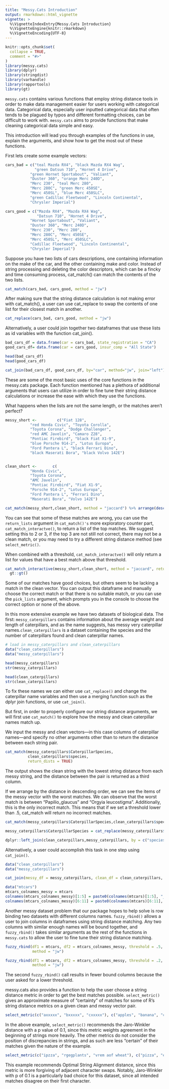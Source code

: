 ```yaml
---
title: "Messy.Cats Introduction"
output: rmarkdown::html_vignette
vignette: >
  %\VignetteIndexEntry{Messy.Cats Introduction}
  %\VignetteEngine{knitr::rmarkdown}
  %\VignetteEncoding{UTF-8}
---
```


```r
knitr::opts_chunk$set(
  collapse = TRUE,
  comment = "#>"
)
library(messy.cats)
library(dplyr)
library(stringdist)
library(varhandle)
library(rapportools)
library(gt)
```
`messy.cats` contains various functions that employ string distance tools in order to make data management easier for users working with categorical data. Categorical data, especially user inputted categorical data that often tends to be plagued by typos and different formatting choices, can be difficult to work with. `messy.cats` aims to provide functions that make cleaning categorical data simple and easy.

This introduction will lead you through examples of the functions in use, explain the arguments, and show how to get the most out of these functions. 

First lets create some example vectors:
```r
cars_bad = c("teal Mazda RX4", "black Mazda RX4 Wag",
             "green Datsun 710", "Hornet 4 Drive",
           "green Hornet Sportabout", "Valiant",
           "Duster 360", "orange Merc 240D",
           "Merc 230", "teal Merc 280",
           "Merc 280C", "green Merc 450SE",
           "Merc 450SL", "blue Merc 450SLC",
           "green Cadillac Fleetwood", "Lincoln Continental",
           "Chrysler Imperial")

cars_good = c("Mazda RX4", "Mazda RX4 Wag",
              "Datsun 710", "Hornet 4 Drive",
           "Hornet Sportabout", "Valiant",
           "Duster 360", "Merc 240D",
           "Merc 230", "Merc 280",
           "Merc 280C", "Merc 450SE",
           "Merc 450SL", "Merc 450SLC",
           "Cadillac Fleetwood", "Lincoln Continental",
           "Chrysler Imperial")

```

Suppose you have two lists of cars descriptions, one containing information on the make of the car, and the other containing make and color. Instead of string processing and deleting the color descriptors, which can be a fincky and time consuming process, cat_match() can match the contents of the two lists. 
```r
cat_match(cars_bad, cars_good, method = "jw")
```

After making sure that the string distance calculation is not making error with cat_match(), a user can use cat_replace to swap the contents of one list for their closest match in another.
```r
cat_replace(cars_bad, cars_good, method = "jw")
```


Alternatively, a user could join together two dataframes that use these lists as id variables with the function cat_join(). 
```r
bad_cars_df = data.frame(car = cars_bad, state_registration = "CA")
good_cars_df= data.frame(car = cars_good, insur_comp = "All State")

head(bad_cars_df)
head(good_cars_df)

cat_join(bad_cars_df, good_cars_df, by="car", method="jw", join="left")
```


These are some of the most basic uses of the core functions in the messy.cats package. Each function mentioned has a plethora of additional arguments that users can utilize in order to fine tune their string distance calculations or increase the ease with which they use the functions. 



What happens when the lists are not the same length, or the matches aren't perfect?

```r
messy_short <-         c("Fiat 128",
           "red Honda Civic", "Toyota Corolla",
           "Toyota Corona", "Dodge Challenger",
           "red AMC Javelin", "Camaro Z28",
           "Pontiac Firebird", "black Fiat X1-9",
           "blue Porsche 914-2", "Lotus Europa",
           "Ford Pantera L", "black Ferrari Dino",
           "black Maserati Bora", "black Volvo 142E")


clean_short <-       c(
           "Honda Civic",
           "Toyota Corona",
           "AMC Javelin",
           "Pontiac Firebird", "Fiat X1-9",
           "Porsche 914-2", "Lotus Europa",
           "Ford Pantera L", "Ferrari Dino",
           "Maserati Bora", "Volvo 142E")

cat_match(messy_short,clean_short, method = "jaccard") %>% arrange(desc(dists))
```

You can see that some of these matches are wrong, you can use the `return_lists` argument in `cat_match()'s` more exploratory counter part, `cat_match_interactve()`, to return a list of the top matches. We suggest setting this to 2 or 3, if the top 3 are not still not correct, there may not be a clean match, or you may need to try a different string distance method (see `select_metric()`.

When combined with a threshold, `cat_match_interactve()` will only return a list for values that have a best match above that threshold.

```r
cat_match_interactive(messy_short,clean_short, method = "jaccard", return_lists = 3, threshold = 0.2) %>% arrange(desc(dists)) %>% 
  gt::gt()
```

Some of our matches have good choices, but others seem to be lacking a match in the clean vector. You can  output this dataframe and manually choose the correct match or that there is no suitable match, or you can use the `pick_lists` argument, which prompts you in the console to choose the correct option or none of the above. 

In this more extensive example we have two datasets of biological data. The first: `messy_caterpillars` contains information about the average weight and length of caterpillars, and as the name suggests, has messy very caterpillar names.`clean_caterpillars` is a dataset containing the species and the number of caterpillars found and clean caterpillar names. 

```r
# load in messy_caterpillars and clean_caterpillars
data("clean_caterpillars")
data("messy_caterpillars")

head(messy_caterpillars)
str(messy_caterpillars)

head(clean_caterpillars)
str(clean_caterpillars)
```


To fix these names we can either use `cat_replace()` and change the caterpillar name variables and then use a merging function such as the dplyr join functions, or use `cat_join()`.

But first, in order to properly configure our string distance arguments, we will first use `cat_match()` to explore how the messy and clean caterpillar names match up.

We input the messy and clean vectors—in this case columns of caterpillar names—and specify no other arguments other than to return the distance between each string pair.
```r
cat_match(messy_caterpillars$CaterpillarSpecies,
          clean_caterpillars$species,
          return_dists = TRUE)
```
The output shows the clean string with the lowest string distance from each messy string, and the distance between the pair is returned as a third column. 

If we arrange by the distance in descending order, we can see the items of the messy vector with the worst matches. We can observe that the worst match is between "Papilio_glaucus" and "Orgyia leucostigma". Additionally, this is the only incorrect match. This means that if we set a threshold lower than .5, cat_match will return no incorrect matches.
```r
cat_match(messy_caterpillars$CaterpillarSpecies,clean_caterpillars$species,return_dists = TRUE,method="jaccard") %>% arrange(desc(dists))
```


```r
messy_caterpillars$CaterpillarSpecies = cat_replace(messy_caterpillars$CaterpillarSpecies,clean_caterpillars$species,method="jaccard", threshold = .49)

dplyr::left_join(clean_caterpillars,messy_caterpillars, by = c("species"="CaterpillarSpecies"))
```


Alternatively, a user could accomplish this task in one step using `cat_join()`. 

```r
data("clean_caterpillars")
data("messy_caterpillars")

cat_join(messy_df = messy_caterpillars, clean_df = clean_caterpillars, by = c("CaterpillarSpecies", "species"), method="jaccard", threshold = .49,join="full")
```

```r
data("mtcars")
mtcars_colnames_messy = mtcars
colnames(mtcars_colnames_messy)[1:5] = paste0(colnames(mtcars)[1:5], "_17")
colnames(mtcars_colnames_messy)[6:11] = paste0(colnames(mtcars)[6:11], "_2017")
```


Another messy dataset problem that our package hopes to help solve is row binding two datasets with different columns names. `fuzzy_rbind()` allows a user to join columns in dataframes using string distance matching. Any two columns with similar enough names will be bound together, and `fuzzy_rbind()` takes similar arguments as the rest of the functions in `messy.cats` to allow the user to fine tune their string distance matching.

```r
fuzzy_rbind(df1 = mtcars, df2 = mtcars_colnames_messy, threshold = .5, 
            method = "jw")
```

```r
fuzzy_rbind(df1 = mtcars, df2 = mtcars_colnames_messy, threshold = .2,
            method = "jw")
```

The second `fuzzy_rbind()` call results in fewer bound columns because the user asked for a lower threshold.


messy.cats also provides a function to help the user choose a string distance metric in order to get the best matches possible. `select_metric()` gives an approximate measure of "certainty" of matches for some of R's string distance metrics on a given clean and messy vector pair.
```r
select_metric(c("axxxxx", "bxxxxx", "cxxxxx"), c("apples", "banana", "carrot"))

```

In the above example, `select_metric()` recommends the Jaro-Winkler distance with a p value of 0.1, since this metric weights agreement in the beginning of strings more heavily. The other metrics do not consider the position of discrepancies in strings, and as such are less "certain" of their matches given the nature of the example.
```r
select_metric(c("ipzza", "rgegplants", "vrem aof wheat"), c("pizza", "eggplants", "cream of wheat"))
```

This example recommends Optimal String Alignment distance, since this metric is more forgiving of adjacent character swaps. Notably, Jaro-Winkler with p of 0.1 is a particularly bad choice for this dataset, since all intended matches disagree on their first character.
